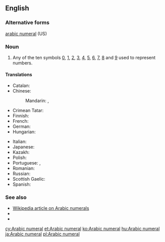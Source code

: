 ==English==

===Alternative forms===
[[arabic numeral]] (US)

===Noun===
{{en-noun|head=[[Arabic]] [[numeral]]}}

# {{lb|en|arithmetic}} Any of the ten symbols [[0]], [[1]], [[2]], [[3]], [[4]], [[5]], [[6]], [[7]], [[8]] and [[9]] used to represent numbers.

====Translations====
{{trans-top|any of the ten symbols from 0 through 9}}
* Catalan: {{t|ca|xifra aràbiga|f}}
* Chinese:
*: Mandarin: {{t+|cmn|阿拉伯數字|sc=Hani}}, {{t+|cmn|阿拉伯数字|tr=Ālābó shùzì|sc=Hani}}
* Crimean Tatar: {{t|crh|arap raqamı}}
* Finnish: {{t+|fi|arabialainen}} {{t+|fi|numero}}
* French: {{t+|fr|chiffre arabe|m}}
* German: {{t|de|arabische Ziffer|f}}
* Hungarian: {{t+|hu|arab szám}}
{{trans-mid}}
* Italian: {{t|it|numero arabo|m}}
* Japanese: {{t+|ja|アラビア数字|tr=Arabia sūji|sc=Jpan}}
* Kazakh: {{t|kk|араб саны|sc=Cyrl}}
* Polish: {{t|pl|cyfra arabska|f}}
* Portuguese: {{t+|pt|algarismo arábico|m}}, {{t+|pt|algarismo|m}}
* Romanian: {{t+|ro|cifră arabă}}
* Russian: {{t|ru|ара́бская ци́фра|f}}
* Scottish Gaelic: {{t|gd|figear Arabach|m}}
* Spanish: {{t|es|número arábigo|m}}
{{trans-bottom}}

===See also===
* [[w:Arabic Numerals|Wikipedia article on Arabic numerals]]
* {{l|en|abjad numeral}}
* {{l|en|Roman numeral}}

[[cy:Arabic numeral]]
[[et:Arabic numeral]]
[[ko:Arabic numeral]]
[[hu:Arabic numeral]]
[[ja:Arabic numeral]]
[[pl:Arabic numeral]]